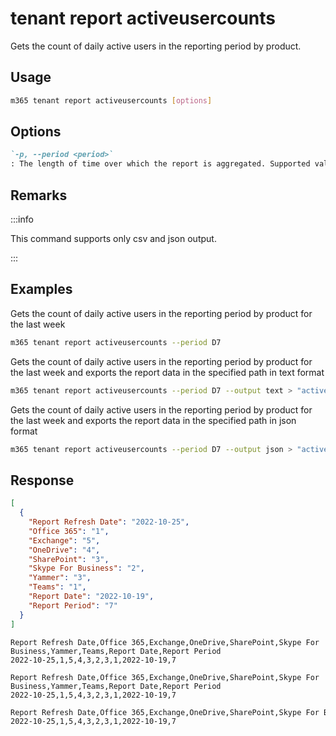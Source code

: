 
# tenant report activeusercounts

Gets the count of daily active users in the reporting period by product.

## Usage

```sh
m365 tenant report activeusercounts [options]
```

## Options

```md definition-list
`-p, --period <period>`
: The length of time over which the report is aggregated. Supported values `D7`, `D30`, `D90`, `D180`.
```

<Global />

## Remarks

:::info

This command supports only csv and json output.

:::

## Examples

Gets the count of daily active users in the reporting period by product for the last week

```sh
m365 tenant report activeusercounts --period D7
```

Gets the count of daily active users in the reporting period by product for the last week and exports the report data in the specified path in text format

```sh
m365 tenant report activeusercounts --period D7 --output text > "activeusercounts.txt"
```

Gets the count of daily active users in the reporting period by product for the last week and exports the report data in the specified path in json format

```sh
m365 tenant report activeusercounts --period D7 --output json > "activeusercounts.json"
```

## Response

<Tabs>
  <TabItem value="JSON">

  ```json
  [
    {
      "Report Refresh Date": "2022-10-25",
      "Office 365": "1",
      "Exchange": "5",
      "OneDrive": "4",
      "SharePoint": "3",
      "Skype For Business": "2",
      "Yammer": "3",
      "Teams": "1",
      "Report Date": "2022-10-19",
      "Report Period": "7"
    }
  ]
  ```

  </TabItem>
  <TabItem value="Text">

  ```text
  Report Refresh Date,Office 365,Exchange,OneDrive,SharePoint,Skype For Business,Yammer,Teams,Report Date,Report Period
  2022-10-25,1,5,4,3,2,3,1,2022-10-19,7
  ```

  </TabItem>
  <TabItem value="CSV">

  ```csv
  Report Refresh Date,Office 365,Exchange,OneDrive,SharePoint,Skype For Business,Yammer,Teams,Report Date,Report Period
  2022-10-25,1,5,4,3,2,3,1,2022-10-19,7
  ```

  </TabItem>
  <TabItem value="Markdown">

  ```md
  Report Refresh Date,Office 365,Exchange,OneDrive,SharePoint,Skype For Business,Yammer,Teams,Report Date,Report Period
  2022-10-25,1,5,4,3,2,3,1,2022-10-19,7
  ```

  </TabItem>
</Tabs>


